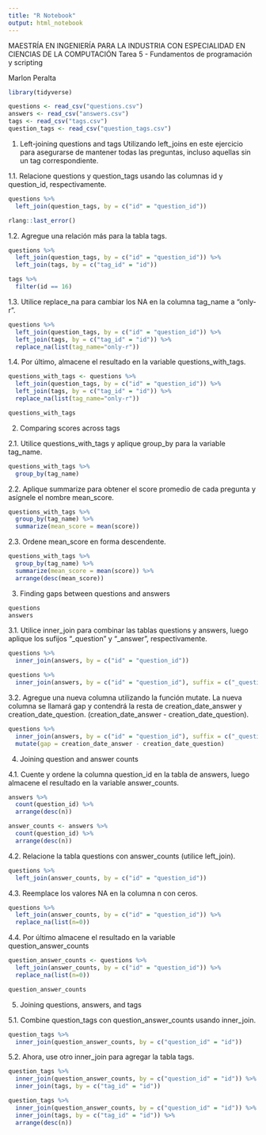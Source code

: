 ---
title: "R Notebook"
output: html_notebook
---

MAESTRÍA EN INGENIERÍA PARA LA INDUSTRIA CON ESPECIALIDAD EN CIENCIAS DE LA COMPUTACIÓN
Tarea 5 - Fundamentos de programación y scripting

Marlon Peralta

```{r}
library(tidyverse)

questions <- read_csv("questions.csv")
answers <- read_csv("answers.csv")
tags <- read_csv("tags.csv")
question_tags <- read_csv("question_tags.csv")

```
1. Left-joining questions and tags
Utilizando left_joins en este ejercicio para asegurarse de mantener todas las preguntas, incluso
aquellas sin un tag correspondiente.

1.1. Relacione questions y question_tags usando las columnas id y question_id, respectivamente.

```{r}
questions %>%
  left_join(question_tags, by = c("id" = "question_id"))

rlang::last_error()
```
1.2. Agregue una relación más para la tabla tags.

```{r}
questions %>%
  left_join(question_tags, by = c("id" = "question_id")) %>%
  left_join(tags, by = c("tag_id" = "id"))

tags %>%
  filter(id == 16)

```
1.3. Utilice replace_na para cambiar los NA en la columna tag_name a "only-r".

```{r}
questions %>%
  left_join(question_tags, by = c("id" = "question_id")) %>%
  left_join(tags, by = c("tag_id" = "id")) %>%
  replace_na(list(tag_name="only-r"))
```
1.4. Por último, almacene el resultado en la variable questions_with_tags.

```{r}
questions_with_tags <- questions %>%
  left_join(question_tags, by = c("id" = "question_id")) %>%
  left_join(tags, by = c("tag_id" = "id")) %>%
  replace_na(list(tag_name="only-r"))

questions_with_tags
```
2. Comparing scores across tags

2.1. Utilice questions_with_tags y aplique group_by para la variable tag_name.

```{r}
questions_with_tags %>%
  group_by(tag_name)
```

2.2. Aplique summarize para obtener el score promedio de cada pregunta y asígnele el nombre mean_score.

```{r}
questions_with_tags %>%
  group_by(tag_name) %>%
  summarize(mean_score = mean(score))
```

2.3. Ordene mean_score en forma descendente.

```{r}
questions_with_tags %>%
  group_by(tag_name) %>%
  summarize(mean_score = mean(score)) %>%
  arrange(desc(mean_score))
```
3. Finding gaps between questions and answers

```{r}
questions
answers
```

3.1. Utilice inner_join para combinar las tablas questions y answers, luego aplique los sufijos "_question" y "_answer", respectivamente.

```{r}
questions %>%
  inner_join(answers, by = c("id" = "question_id"))

questions %>%
  inner_join(answers, by = c("id" = "question_id"), suffix = c("_question", "_answer"))
```

3.2. Agregue una nueva columna utilizando la función mutate. La nueva columna se llamará gap y contendrá la resta de creation_date_answer y creation_date_question. (creation_date_answer - creation_date_question).

```{r}
questions %>%
  inner_join(answers, by = c("id" = "question_id"), suffix = c("_question", "_answer")) %>%
  mutate(gap = creation_date_answer - creation_date_question)
```
4. Joining question and answer counts

4.1. Cuente y ordene la columna question_id en la tabla de answers, luego almacene el resultado en la variable answer_counts.

```{r}
answers %>%
  count(question_id) %>%
  arrange(desc(n))

answer_counts <- answers %>%
  count(question_id) %>%
  arrange(desc(n))
```

4.2. Relacione la tabla questions con answer_counts (utilice left_join).

```{r}
questions %>%
  left_join(answer_counts, by = c("id" = "question_id"))
```

4.3. Reemplace los valores NA en la columna n con ceros.

```{r}
questions %>%
  left_join(answer_counts, by = c("id" = "question_id")) %>%
  replace_na(list(n=0))
```

4.4. Por último almacene el resultado en la variable question_answer_counts

```{r}
question_answer_counts <- questions %>%
  left_join(answer_counts, by = c("id" = "question_id")) %>%
  replace_na(list(n=0))

question_answer_counts
```
5. Joining questions, answers, and tags

5.1. Combine question_tags con question_answer_counts usando inner_join.

```{r}
question_tags %>%
  inner_join(question_answer_counts, by = c("question_id" = "id"))
```

5.2. Ahora, use otro inner_join para agregar la tabla tags.

```{r}
question_tags %>%
  inner_join(question_answer_counts, by = c("question_id" = "id")) %>%
  inner_join(tags, by = c("tag_id" = "id"))

question_tags %>%
  inner_join(question_answer_counts, by = c("question_id" = "id")) %>%
  inner_join(tags, by = c("tag_id" = "id")) %>%
  arrange(desc(n))

```

